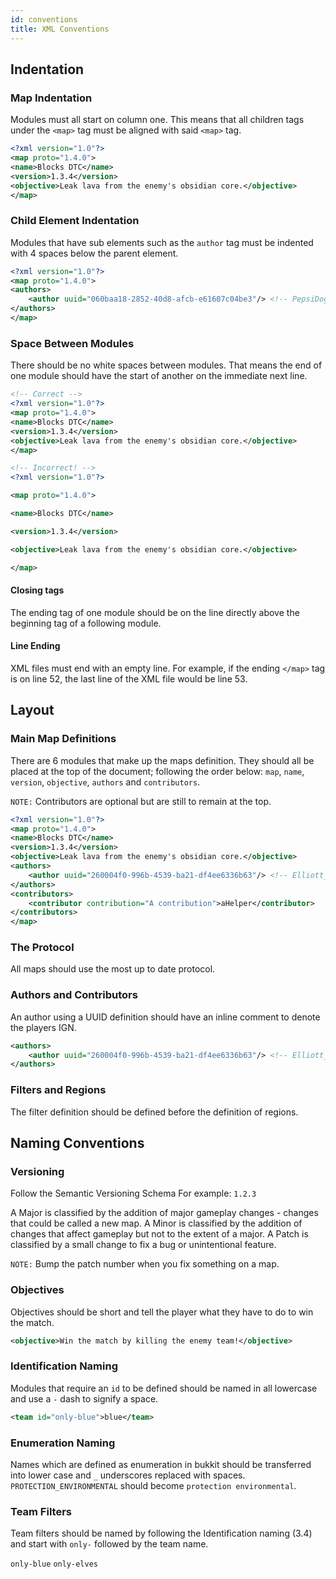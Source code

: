 ```yaml
---
id: conventions
title: XML Conventions
---
```


## Indentation

### Map Indentation

Modules must all start on column one.
This means that all children tags under the `<map>` tag must be aligned with said `<map>` tag.

```xml
<?xml version="1.0"?>
<map proto="1.4.0">
<name>Blocks DTC</name>
<version>1.3.4</version>
<objective>Leak lava from the enemy's obsidian core.</objective>
</map>
```

### Child Element Indentation

Modules that have sub elements such as the `author` tag must be indented with 4 spaces below the parent element.

```xml
<?xml version="1.0"?>
<map proto="1.4.0">
<authors>
    <author uuid="060baa18-2852-40d8-afcb-e61607c04be3"/> <!-- PepsiDog -->
</authors>
</map>
```

### Space Between Modules

There should be no white spaces between modules.
That means the end of one module should have the start of another on the immediate next line.

```xml
<!-- Correct -->
<?xml version="1.0"?>
<map proto="1.4.0">
<name>Blocks DTC</name>
<version>1.3.4</version>
<objective>Leak lava from the enemy's obsidian core.</objective>
</map>
```

```xml
<!-- Incorrect! -->
<?xml version="1.0"?>

<map proto="1.4.0">

<name>Blocks DTC</name>

<version>1.3.4</version>

<objective>Leak lava from the enemy's obsidian core.</objective>

</map>
```

#### Closing tags

The ending tag of one module should be on the line directly above the beginning tag of a following module.

#### Line Ending

XML files must end with an empty line.
For example, if the ending `</map>` tag is on line 52, the last line of the XML file would be line 53.

## Layout

### Main Map Definitions

There are 6 modules that make up the maps definition.
They should all be placed at the top of the document; following the order below: `map`, `name`, `version`, `objective`, `authors` and `contributors`.

`NOTE:` Contributors are optional but are still to remain at the top.

```xml
<?xml version="1.0"?>
<map proto="1.4.0">
<name>Blocks DTC</name>
<version>1.3.4</version>
<objective>Leak lava from the enemy's obsidian core.</objective>
<authors>
    <author uuid="260004f0-996b-4539-ba21-df4ee6336b63"/> <!-- Elliott_ -->
</authors>
<contributors>
    <contributor contribution="A contribution">aHelper</contributor>
</contributors>
</map>
```

### The Protocol

All maps should use the most up to date protocol.

### Authors and Contributors

An author using a UUID definition should have an inline comment to denote the players IGN.

```xml
<authors>
    <author uuid="260004f0-996b-4539-ba21-df4ee6336b63"/> <!-- Elliott_ -->
</authors>
```

### Filters and Regions

The filter definition should be defined before the definition of regions.

## Naming Conventions

### Versioning

Follow the Semantic Versioning Schema For example: `1.2.3`

A Major is classified by the addition of major gameplay changes - changes that could be called a new map.
A Minor is classified by the addition of changes that affect gameplay but not to the extent of a major.
A Patch is classified by a small change to fix a bug or unintentional feature.

`NOTE:` Bump the patch number when you fix something on a map.

### Objectives

Objectives should be short and tell the player what they have to do to win the match.

```xml
<objective>Win the match by killing the enemy team!</objective>
```

### Identification Naming

Modules that require an `id` to be defined should be named in all lowercase and use a `-` dash to signify a space.

```xml
<team id="only-blue">blue</team>
```

### Enumeration Naming

Names which are defined as enumeration in bukkit should be transferred into lower case and `_` underscores replaced with spaces.
`PROTECTION_ENVIRONMENTAL` should become `protection environmental`.

### Team Filters

Team filters should be named by following the Identification naming (3.4) and start with `only-` followed by the team name.

`only-blue` `only-elves`
